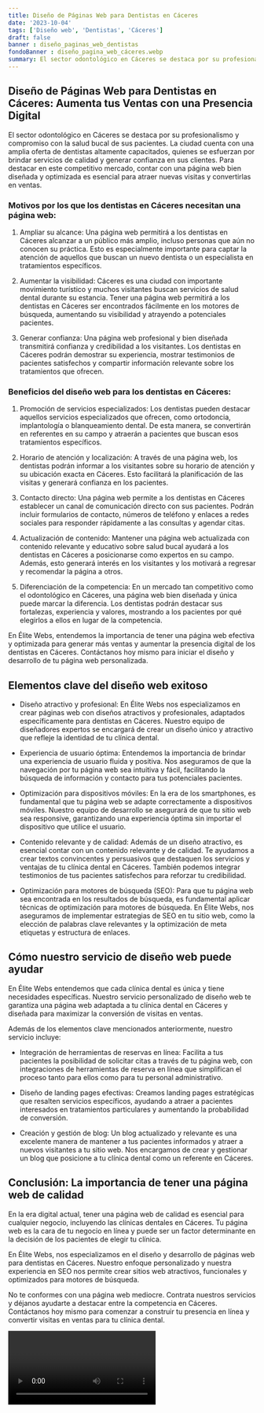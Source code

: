 ```yaml
---
title: Diseño de Páginas Web para Dentistas en Cáceres
date: '2023-10-04'
tags: ['Diseño web', 'Dentistas', 'Cáceres']
draft: false
banner : diseño_paginas_web_dentistas
fondoBanner : diseño_pagina_web_cáceres.webp
summary: El sector odontológico en Cáceres se destaca por su profesionalismo y compromiso con la salud bucal de sus pacientes. La ciudad cuenta con una amplia oferta de dentistas altamente capacitados, quienes se esfuerzan por brindar servicios de calidad y generar confianza en sus clientes. Para destacar en este competitivo mercado, contar con una página web bien diseñada y optimizada es esencial para atraer nuevas visitas y convertirlas en ventas.
---
```


## Diseño de Páginas Web para Dentistas en Cáceres: Aumenta tus Ventas con una Presencia Digital

El sector odontológico en Cáceres se destaca por su profesionalismo y compromiso con la salud bucal de sus pacientes. La ciudad cuenta con una amplia oferta de dentistas altamente capacitados, quienes se esfuerzan por brindar servicios de calidad y generar confianza en sus clientes. Para destacar en este competitivo mercado, contar con una página web bien diseñada y optimizada es esencial para atraer nuevas visitas y convertirlas en ventas.

### Motivos por los que los dentistas en Cáceres necesitan una página web:

1. Ampliar su alcance: Una página web permitirá a los dentistas en Cáceres alcanzar a un público más amplio, incluso personas que aún no conocen su práctica. Esto es especialmente importante para captar la atención de aquellos que buscan un nuevo dentista o un especialista en tratamientos específicos.

2. Aumentar la visibilidad: Cáceres es una ciudad con importante movimiento turístico y muchos visitantes buscan servicios de salud dental durante su estancia. Tener una página web permitirá a los dentistas en Cáceres ser encontrados fácilmente en los motores de búsqueda, aumentando su visibilidad y atrayendo a potenciales pacientes.

3. Generar confianza: Una página web profesional y bien diseñada transmitirá confianza y credibilidad a los visitantes. Los dentistas en Cáceres podrán demostrar su experiencia, mostrar testimonios de pacientes satisfechos y compartir información relevante sobre los tratamientos que ofrecen.

### Beneficios del diseño web para los dentistas en Cáceres:

1. Promoción de servicios especializados: Los dentistas pueden destacar aquellos servicios especializados que ofrecen, como ortodoncia, implantología o blanqueamiento dental. De esta manera, se convertirán en referentes en su campo y atraerán a pacientes que buscan esos tratamientos específicos.

2. Horario de atención y localización: A través de una página web, los dentistas podrán informar a los visitantes sobre su horario de atención y su ubicación exacta en Cáceres. Esto facilitará la planificación de las visitas y generará confianza en los pacientes.

3. Contacto directo: Una página web permite a los dentistas en Cáceres establecer un canal de comunicación directo con sus pacientes. Podrán incluir formularios de contacto, números de teléfono y enlaces a redes sociales para responder rápidamente a las consultas y agendar citas.

4. Actualización de contenido: Mantener una página web actualizada con contenido relevante y educativo sobre salud bucal ayudará a los dentistas en Cáceres a posicionarse como expertos en su campo. Además, esto generará interés en los visitantes y los motivará a regresar y recomendar la página a otros.

5. Diferenciación de la competencia: En un mercado tan competitivo como el odontológico en Cáceres, una página web bien diseñada y única puede marcar la diferencia. Los dentistas podrán destacar sus fortalezas, experiencia y valores, mostrando a los pacientes por qué elegirlos a ellos en lugar de la competencia.

En Élite Webs, entendemos la importancia de tener una página web efectiva y optimizada para generar más ventas y aumentar la presencia digital de los dentistas en Cáceres. Contáctanos hoy mismo para iniciar el diseño y desarrollo de tu página web personalizada.

<GifSeo />

<Cta />

## Elementos clave del diseño web exitoso

- Diseño atractivo y profesional: En Élite Webs nos especializamos en crear páginas web con diseños atractivos y profesionales, adaptados específicamente para dentistas en Cáceres. Nuestro equipo de diseñadores expertos se encargará de crear un diseño único y atractivo que refleje la identidad de tu clínica dental.

- Experiencia de usuario óptima: Entendemos la importancia de brindar una experiencia de usuario fluida y positiva. Nos aseguramos de que la navegación por tu página web sea intuitiva y fácil, facilitando la búsqueda de información y contacto para tus potenciales pacientes.

- Optimización para dispositivos móviles: En la era de los smartphones, es fundamental que tu página web se adapte correctamente a dispositivos móviles. Nuestro equipo de desarrollo se asegurará de que tu sitio web sea responsive, garantizando una experiencia óptima sin importar el dispositivo que utilice el usuario.

- Contenido relevante y de calidad: Además de un diseño atractivo, es esencial contar con un contenido relevante y de calidad. Te ayudamos a crear textos convincentes y persuasivos que destaquen los servicios y ventajas de tu clínica dental en Cáceres. También podemos integrar testimonios de tus pacientes satisfechos para reforzar tu credibilidad.

- Optimización para motores de búsqueda (SEO): Para que tu página web sea encontrada en los resultados de búsqueda, es fundamental aplicar técnicas de optimización para motores de búsqueda. En Élite Webs, nos aseguramos de implementar estrategias de SEO en tu sitio web, como la elección de palabras clave relevantes y la optimización de meta etiquetas y estructura de enlaces.

## Cómo nuestro servicio de diseño web puede ayudar

En Élite Webs entendemos que cada clínica dental es única y tiene necesidades específicas. Nuestro servicio personalizado de diseño web te garantiza una página web adaptada a tu clínica dental en Cáceres y diseñada para maximizar la conversión de visitas en ventas.

Además de los elementos clave mencionados anteriormente, nuestro servicio incluye:

- Integración de herramientas de reservas en línea: Facilita a tus pacientes la posibilidad de solicitar citas a través de tu página web, con integraciones de herramientas de reserva en línea que simplifican el proceso tanto para ellos como para tu personal administrativo.

- Diseño de landing pages efectivas: Creamos landing pages estratégicas que resalten servicios específicos, ayudando a atraer a pacientes interesados en tratamientos particulares y aumentando la probabilidad de conversión.

- Creación y gestión de blog: Un blog actualizado y relevante es una excelente manera de mantener a tus pacientes informados y atraer a nuevos visitantes a tu sitio web. Nos encargamos de crear y gestionar un blog que posicione a tu clínica dental como un referente en Cáceres.

## Conclusión: La importancia de tener una página web de calidad

En la era digital actual, tener una página web de calidad es esencial para cualquier negocio, incluyendo las clínicas dentales en Cáceres. Tu página web es la cara de tu negocio en línea y puede ser un factor determinante en la decisión de los pacientes de elegir tu clínica.

En Élite Webs, nos especializamos en el diseño y desarrollo de páginas web para dentistas en Cáceres. Nuestro enfoque personalizado y nuestra experiencia en SEO nos permite crear sitios web atractivos, funcionales y optimizados para motores de búsqueda.

No te conformes con una página web mediocre. Contrata nuestros servicios y déjanos ayudarte a destacar entre la competencia en Cáceres. Contáctanos hoy mismo para comenzar a construir tu presencia en línea y convertir visitas en ventas para tu clínica dental.

<Video />

<CtaBot job='Dentistas' city='Cáceres'/>

<Gmaps query='Cáceres+españa+maps' />